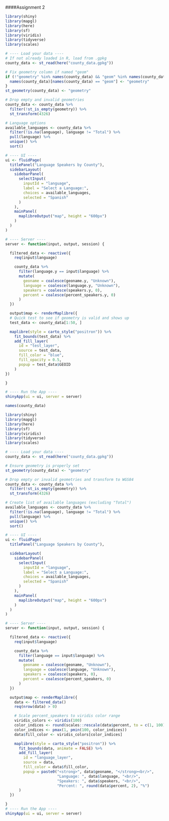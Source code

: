 ####Assignment 2 

```r

library(shiny)
library(mapgl)
library(here)
library(sf)
library(viridis)
library(tidyverse)
library(scales)

# ---- Load your data ----
# If not already loaded in R, load from .gpkg
county_data <- st_read(here("county_data.gpkg"))

# Fix geometry column if named "geom"
if (!"geometry" %in% names(county_data) && "geom" %in% names(county_data)) {
  names(county_data)[names(county_data) == "geom"] <- "geometry"
}
st_geometry(county_data) <- "geometry"

# Drop empty and invalid geometries
county_data <- county_data %>%
  filter(!st_is_empty(geometry)) %>%
  st_transform(4326)

# Language options
available_languages <- county_data %>%
  filter(!is.na(language), language != "Total") %>%
  pull(language) %>%
  unique() %>%
  sort()

# ---- UI ----
ui <- fluidPage(
  titlePanel("Language Speakers by County"),
  sidebarLayout(
    sidebarPanel(
      selectInput(
        inputId = "language",
        label = "Select a Language:",
        choices = available_languages,
        selected = "Spanish"
      )
    ),
    mainPanel(
      maplibreOutput("map", height = "600px")
    )
  )
)

# ---- Server ----
server <- function(input, output, session) {

  filtered_data <- reactive({
    req(input$language)

    county_data %>%
      filter(language.y == input$language) %>%
      mutate(
        geoname = coalesce(geoname.y, "Unknown"),
        language = coalesce(language.y, "Unknown"),
        speakers = coalesce(speakers.y, 0),
        percent = coalesce(percent_speakers.y, 0)
      )
  })

  output$map <- renderMaplibre({
  # Quick test to see if geometry is valid and shows up
  test_data <- county_data[1:50, ]

  maplibre(style = carto_style("positron")) %>%
    fit_bounds(test_data) %>%
    add_fill_layer(
      id = "test_layer",
      source = test_data,
      fill_color = "blue",
      fill_opacity = 0.5,
      popup = test_data$GEOID
    )
})

}

# ---- Run the App ----
shinyApp(ui = ui, server = server)

```






```r
names(county_data)

```

```r

library(shiny)
library(mapgl)
library(here)
library(sf)
library(viridis)
library(tidyverse)
library(scales)

# ---- Load your data ----
county_data <- st_read(here("county_data.gpkg"))

# Ensure geometry is properly set
st_geometry(county_data) <- "geometry"

# Drop empty or invalid geometries and transform to WGS84
county_data <- county_data %>%
  filter(!st_is_empty(geometry)) %>%
  st_transform(4326)

# Create list of available languages (excluding "Total")
available_languages <- county_data %>%
  filter(!is.na(language), language != "Total") %>%
  pull(language) %>%
  unique() %>%
  sort()

# ---- UI ----
ui <- fluidPage(
  titlePanel("Language Speakers by County"),

  sidebarLayout(
    sidebarPanel(
      selectInput(
        inputId = "language",
        label = "Select a Language:",
        choices = available_languages,
        selected = "Spanish"
      )
    ),
    mainPanel(
      maplibreOutput("map", height = "600px")
    )
  )
)

# ---- Server ----
server <- function(input, output, session) {

  filtered_data <- reactive({
    req(input$language)

    county_data %>%
      filter(language == input$language) %>%
      mutate(
        geoname = coalesce(geoname, "Unknown"),
        language = coalesce(language, "Unknown"),
        speakers = coalesce(speakers, 0),
        percent = coalesce(percent_speakers, 0)
      )
  })

  output$map <- renderMaplibre({
    data <- filtered_data()
    req(nrow(data) > 0)

    # Scale percent_speakers to viridis color range
    viridis_colors <- viridis(100)
    color_indices <- round(scales::rescale(data$percent, to = c(1, 100)))
    color_indices <- pmax(1, pmin(100, color_indices))
    data$fill_color <- viridis_colors[color_indices]

    maplibre(style = carto_style("positron")) %>%
      fit_bounds(data, animate = FALSE) %>%
      add_fill_layer(
        id = "language_layer",
        source = data,
        fill_color = data$fill_color,
        popup = paste0("<strong>", data$geoname, "</strong><br/>",
                       "Language: ", data$language, "<br/>",
                       "Speakers: ", data$speakers, "<br/>",
                       "Percent: ", round(data$percent, 2), "%")
      )
  })

}
# ---- Run the App ----
shinyApp(ui = ui, server = server)

```

